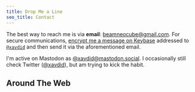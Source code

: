 ```yaml
---
title: Drop Me a Line
seo_title: Contact
---
```



The best way to reach me is via **email**: [beamneocube@gmail.com](mailto:beamneocube@gmail.com). For secure communications, [encrypt me a message on Keybase](https://keybase.io/encrypt) addressed to [`@xavdid`](https://keybase.io/xavdid) and then send it via the aforementioned email.

I'm active on Mastodon as [@xavdid@mastodon.social](https://mastodon.social/@xavdid). I occasionally still check Twitter ([@xavdid](https://twitter.com/xavdid)), but am trying to kick the habit.

## Around The Web

<AroundTheWeb />
